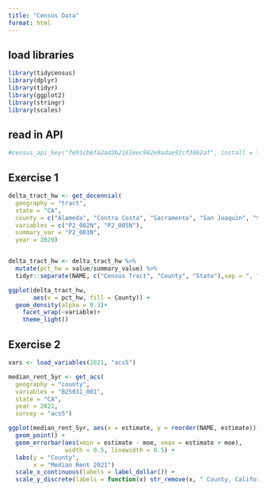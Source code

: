 ```yaml
---
title: "Census Data"
format: html
---
```


## load libraries

```r
library(tidycensus)
library(dplyr)
library(tidyr)
library(ggplot2)
library(stringr)
library(scales)
```

## read in API

```r
#census_api_key("fe91cb6fa2ad3b2161eec982e9adae92cf3862af", install = T)
```

## Exercise 1

```r
delta_tract_hw <- get_decennial(
  geography = "tract",
  state = "CA",
  county = c("Alameda", "Contra Costa", "Sacramento", "San Joaquin", "Solano", "Yolo"),
  variables = c("P2_002N", "P2_005N"),
  summary_var = "P2_001N",
  year = 2020)


delta_tract_hw <- delta_tract_hw %>% 
  mutate(pct_hw = value/summary_value) %>%
  tidyr::separate(NAME, c("Census Tract", "County", "State"),sep = ", ")

ggplot(delta_tract_hw, 
       aes(x = pct_hw, fill = County)) + 
  geom_density(alpha = 0.3)+
    facet_wrap(~variable)+
    theme_light()

```

## Exercise 2

```r
vars <- load_variables(2021, "acs5")

median_rent_5yr <- get_acs(
  geography = "county",
  variables = "B25031_001",
  state = "CA",
  year = 2021,
  survey = "acs5")

ggplot(median_rent_5yr, aes(x = estimate, y = reorder(NAME, estimate))) +
  geom_point() +
  geom_errorbar(aes(xmin = estimate - moe, xmax = estimate + moe),
                width = 0.5, linewidth = 0.5) +
  labs(y = "County",
       x = "Median Rent 2021")
  scale_x_continuous(labels = label_dollar()) +
  scale_y_discrete(labels = function(x) str_remove(x, " County, California|, California"))




```




